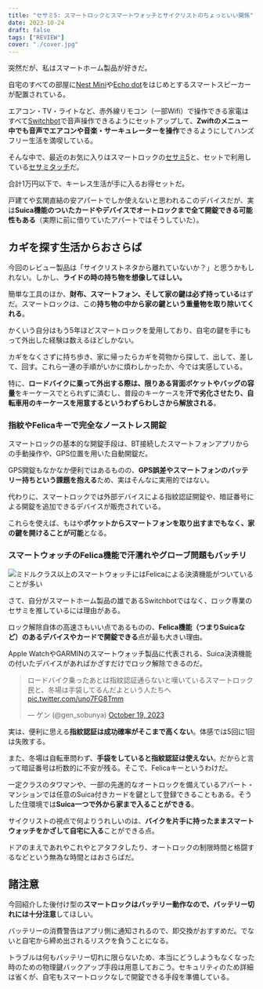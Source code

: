 ```yaml
---
title: "セサミ5: スマートロックとスマートウォッチとサイクリストのちょっといい関係"
date: 2023-10-24
draft: false
tags: ["REVIEW"]
cover: "./cover.jpg"
---
```


突然だが、私はスマートホーム製品が好きだ。

自宅のすべての部屋に[Nest Mini](https://store.google.com/jp/product/google_nest_mini?hl=ja)や[Echo dot](https://amzn.to/3QukbH0)をはじめとするスマートスピーカーが配置されている。

エアコン・TV・ライトなど、赤外線リモコン（一部Wifi）で操作できる家電はすべて[Switchbot](https://amzn.to/3FrsHAb)で音声操作できるようにセットアップして、**Zwiftのメニュー中でも音声でエアコンや音楽・サーキュレーターを操作**できるようにしてハンズフリー生活を満喫している。

そんな中で、最近のお気に入りはスマートロックの[セサミ5](https://amzn.to/472yasG)と、セットで利用している[セサミタッチ](https://amzn.to/3tLPnIQ)だ。

<Amzn asin="B0C22W4Y5H">

合計1万円以下で、キーレス生活が手に入るお得セットだ。

戸建てや玄関直結の安アパートでしか使えないと思われるこのデバイスだが、実は**Suica機能のついたカードやデバイスでオートロックまで全て開錠できる可能性もある**（実際に前に借りていたアパートではそうしていた）。

## カギを探す生活からおさらば

今回のレビュー製品は「サイクリストネタから離れていないか？」と思うかもしれない。しかし、**ライドの時の持ち物を想像してほしい。**

簡単な工具のほか、**財布、スマートフォン、そして家の鍵は必ず持っている**はずだ。スマートロックは、この**持ち物の中から家の鍵という重量物を取り除いてくれる**。

かくいう自分はもう5年ほどスマートロックを愛用しており、自宅の鍵を手にもって外出した経験は数えるほどしかない。

カギをなくさずに持ち歩き、家に帰ったらカギを荷物から探して、出して、差して、回す。これら一連の手順がいかに煩わしかったか、今では実感している。

特に、**ロードバイクに乗って外出する際は、限りある背面ポケットやバッグの容量**をキーケースでとられずに済むし、普段のキーケースを**汗で劣化させたり、自転車用のキーケースを用意するというわずらわしさから解放される**。

### 指紋やFelicaキーで完全なノーストレス開錠

スマートロックの基本的な開錠手段は、BT接続したスマートフォンアプリからの手動操作や、GPS位置を用いた自動開錠だ。

GPS開錠もなかなか便利ではあるものの、**GPS誤差やスマートフォンのバッテリー持ちという課題を抱える**ため、実はそんなに実用的ではない。

代わりに、スマートロックでは外部デバイスによる指紋認証開錠や、暗証番号による開錠を追加できるデバイスが販売されている。

<LinkBox url="https://www.amazon.co.jp/dp/B0C22S76BC" isAmazonLink />

<Amzn asin="B09YYLQF7Y">

これらを使えば、もはや**ポケットからスマートフォンを取り出すまでもなく、家の鍵を開けることが可能**となる。

### スマートウォッチのFelica機能で汗濡れやグローブ問題もバッチリ

![ミドルクラス以上のスマートウォッチにはFelicaによる決済機能がついていることが多い](./smart-watcheds.jpg)

さて、自分がスマートホーム製品の雄であるSwitchbotではなく、ロック専業のセサミを推しているには理由がある。

ロック解除自体の高速さもいい点であるものの、**Felica機能（つまりSuicaなど）のあるデバイスやカードで開錠できる**点が最も大きい理由。

Apple WatchやGARMINのスマートウォッチ製品に代表される、Suica決済機能の付いたデバイスがあればかざすだけでロック解除できるのだ。

<blockquote class="twitter-tweet"><p lang="ja" dir="ltr">ロードバイク乗ったあとは指紋認証通らないと嘆いているスマートロック民と、冬場は手袋してるんだよという人たちへ <a href="https://t.co/uno7FG8Tmm">pic.twitter.com/uno7FG8Tmm</a></p>&mdash; ゲン (@gen_sobunya) <a href="https://twitter.com/gen_sobunya/status/1714908868340527186?ref_src=twsrc%5Etfw">October 19, 2023</a></blockquote>

実は、便利に思える**指紋認証は成功確率がそこまで高くない**。体感では5回に1回は失敗する。

また、冬場は自転車問わず、**手袋をしていると指紋認証は使えない**。だからと言って暗証番号は桁数的に不安が残る。そこで、Felicaキーというわけだ。

一定クラスのタワマンや、一部の先進的なオートロックを備えているアパート・マンションでは任意のSuica付きカードを鍵として登録できることもある。そうした住環境では**Suica一つで外から家まで入ることができる**。

サイクリストの視点で何よりうれしいのは、**バイクを片手に持ったままスマートウォッチをかざして自宅に入る**ことができる点。

ドアのまえであれやこれやとアタフタしたり、オートロックの制限時間と格闘するなどという無為な時間とはおさらばだ。

## 諸注意

今回紹介した後付け型の**スマートロックはバッテリー動作なので、バッテリー切れには十分注意**してほしい。

バッテリーの消費警告はアプリ側に通知されるので、即交換がおすすめだ。でないと自宅から締め出されるリスクを負うことになる。

トラブルは何もバッテリー切れに限らないため、本当にどうしようもなくなった時のための物理鍵バックアップ手段は用意しておこう。セキュリティのため詳細は省くが、自宅もスマートロックなしで開錠できる手段を準備している。
